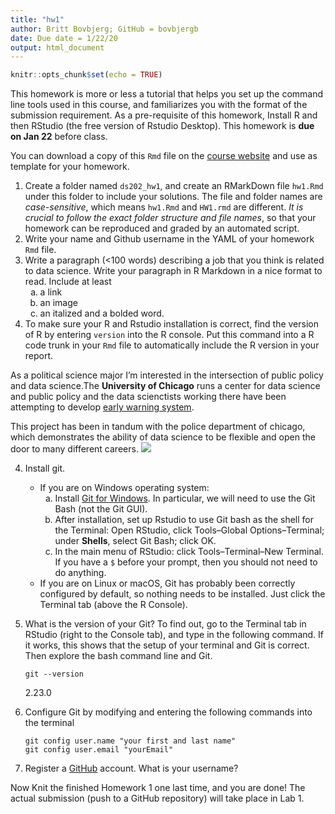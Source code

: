 ```yaml
---
title: "hw1"
author: Britt Bovbjerg; GitHub = bovbjergb
date: Due date = 1/22/20
output: html_document
---
```


```r
knitr::opts_chunk$set(echo = TRUE)
```

This homework is more or less a tutorial that helps you set up the command line tools used in this course, and familiarizes you with the format of the submission requirement. As a pre-requisite of this homework, Install R and then RStudio (the free version of Rstudio Desktop). 
This homework is **due on Jan 22** before class.

You can download a copy of this `Rmd` file on the [course website](https://xdaiisu.github.io/ds202/hwlabs/) and use as template for your homework. 


1. Create a folder named `ds202_hw1`, and create an RMarkDown file `hw1.Rmd` under this folder to include your solutions. The file and folder names are *case-sensitive*, which means `hw1.Rmd` and `HW1.rmd` are different. *It is crucial to follow the exact folder structure and file names*, so that your homework can be reproduced and graded by an automated script. 
1. Write your name and Github username in the YAML of your homework `Rmd` file.
2. Write a paragraph (<100 words) describing a job that you think is related to data science. Write your paragraph in R Markdown in a nice format to read. Include at least 
    a. a link 
    b. an image
    c. an italized and a bolded word.
3. To make sure your R and Rstudio installation is correct, find the version of R by entering `version` into the R console. Put this command into a R code trunk in your `Rmd` file to automatically include the R version in your report. 

As a political science major I'm interested in the intersection of public policy and data science.The **University of Chicago** runs a center for data science and public policy and the data scienctists working there have been attempting to develop [early warning system](http://www.datasciencepublicpolicy.org/projects/public-safety/early-warning-and-intervention-systems-for-police-departments/). 

This project has been in tandum with the police department of chicago, which demonstrates the ability of data science to be flexible and open the door to many different careers. ![](https://i.ytimg.com/vi/W7hPlpkFZq8/hqdefault.jpg)

4. Install git. 
    - If you are on Windows operating system: 
        a. Install [Git for Windows](https://gitforwindows.org/). In particular, we will need to use the Git Bash (not the Git GUI). 
        b. After installation, set up Rstudio to use Git bash as the shell for the Terminal: Open RStudio, click Tools--Global Options--Terminal; under **Shells**, select Git Bash; click OK. 
        c. In the main menu of RStudio: click Tools--Terminal--New Terminal. If you have a `$` before your prompt, then you should not need to do anything.
    - If you are on Linux or macOS, Git has probably been correctly configured by default, so nothing needs to be installed. Just click the Terminal tab (above the R Console).
5. What is the version of your Git? To find out, go to the Terminal tab in RStudio (right to the Console tab), and type in the following command. If it works, this shows that the setup of your terminal and Git is correct. Then explore the bash command line and Git.

    ```
    git --version
    ```
    
    2.23.0 
    
6. Configure Git by modifying and entering the following commands into the terminal

    ```
    git config user.name "your first and last name"
    git config user.email "yourEmail"
    ```

7. Register a [GitHub](https://www.github.com) account. What is your username?

Now Knit the finished Homework 1 one last time, and you are done! The actual submission (push to a GitHub repository) will take place in Lab 1.